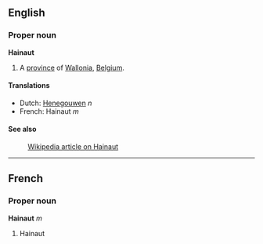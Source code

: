 ==English==
===Proper noun===
'''Hainaut'''

#A [[province]] of [[Wallonia]], [[Belgium]].

====Translations====
*Dutch: [[Henegouwen]] ''n''
*French: Hainaut ''m''

====See also====
:[[en:Hainaut|Wikipedia article on Hainaut]]

----
==French==
===Proper noun===
'''Hainaut''' ''m''

#Hainaut